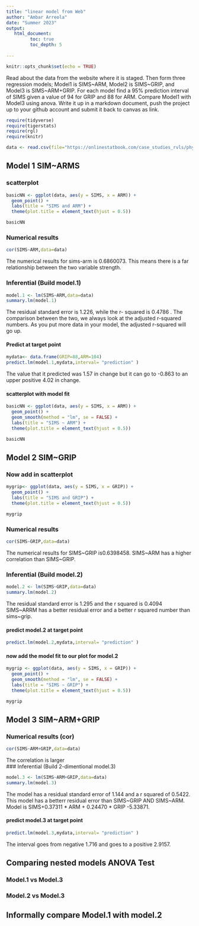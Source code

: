 ```yaml
---
title: "linear model from Web"
author: "Ambar Arreola"
date: "Summer 2023"
output:
   html_document:
         toc: true
         toc_depth: 5
        
---
```


```r
knitr::opts_chunk$set(echo = TRUE)
```

Read about the data from the website where it is staged.  Then form three regression models; Model1 is SIMS~ARM, Model2 is SIMS~GRIP, and Model3 is SIMS~ARM+GRIP. For each model find a 95% prediction interval of SIMS given a value of 94  for GRIP and 88 for ARM. Compare Model1 with Model3 using anova. Write it up in a markdown document, push the project up to your github account and submit it back to canvas as link. 

 


```r
require(tidyverse)
require(tigerstats)
require(rgl)
require(knitr)
```

```r
data <- read.csv(file="https://onlinestatbook.com/case_studies_rvls/physical_strength/data.txt",sep="",header=TRUE)  

```

## Model 1 SIM~ARMS

### scatterplot


```r
basicNN <- ggplot(data, aes(y = SIMS, x = ARM)) +
  geom_point() +
  labs(title = "SIMS and ARM") +
  theme(plot.title = element_text(hjust = 0.5))

basicNN
```






### Numerical results

```r
cor(SIMS~ARM,data=data)
```

The numerical results for sims-arm is 0.6860073. This means there is a far relationship between the two variable strength.


### Inferential  (Build model.1)

```r
model.1 <- lm(SIMS~ARM,data=data)
summary.lm(model.1)
```


The residual standard error is 1.226, while the r- squared is 0.4786 . The comparison between the two, we always look at the adjusted r-squared numbers. As you put more data  in your model, the adjusted r-squared will go up.

#### Predict at target point


```r
mydata<- data.frame(GRIP=88,ARM=104)
predict.lm(model.1,mydata,interval= "prediction" )
```

The value that it predicted was 1.57 in change but it can go to -0.863 to an upper positive 4.02 in change.


#### scatterplot with model fit

```r
basicNN <- ggplot(data, aes(y = SIMS, x = ARM)) +
  geom_point() +
  geom_smooth(method = "lm", se = FALSE) +
  labs(title = "SIMS ~ ARM") +
  theme(plot.title = element_text(hjust = 0.5))

basicNN

```
  

## Model 2 SIM~GRIP

### Now add in scatterplot

```r
mygrip<- ggplot(data, aes(y = SIMS, x = GRIP)) +
  geom_point() +
  labs(title = "SIMS and GRIP") +
  theme(plot.title = element_text(hjust = 0.5))

mygrip
```


### Numerical results 



```r
cor(SIMS~GRIP,data=data)
```



The numerical results for SIMS~GRIP is0.6398458. SIMS~ARM has a higher correlation than SIMS~GRIP.

### Inferential  (Build model.2)

```r
model.2 <- lm(SIMS~GRIP,data=data)
summary.lm(model.2)
```
The residual standard error is 1.295 and the r squared is 0.4094 SIMS~ARRM has a better residual error and a better r squared number than sims~grip.



#### predict model.2 at target point

```r
predict.lm(model.2,mydata,interval= "prediction" )
```

#### now add the model fit to our plot for model.2
  
```r
mygrip <- ggplot(data, aes(y = SIMS, x = GRIP)) +
  geom_point() +
  geom_smooth(method = "lm", se = FALSE) +
  labs(title = "SIMS ~ GRIP") +
  theme(plot.title = element_text(hjust = 0.5))

mygrip

```

## Model 3 SIM~ARM+GRIP




### Numerical results (cor)
```r
cor(SIMS~ARM+GRIP,data=data)
```
 
 
The correlation is larger  
### Inferential  (Build 2-dimentional model.3)

```r
model.3 <- lm(SIMS~ARM+GRIP,data=data)
summary.lm(model.3)
```

The  model has a residual standard error of 1.144 and a r squared of 0.5422. This model has a betterr residual error  than SIMS~GRIP AND SIMS~ARM. Model is SIMS+0.37311 * ARM + 0.24470 * GRIP -5.33871.

#### predict model.3 at target point
```r
predict.lm(model.3,mydata,interval= "prediction" )
```
  
  
The interval goes from negative 1.716 and goes to a positive 2.9157.

## Comparing nested models ANOVA Test

### Model.1 vs Model.3
### Model.2 vs Model.3

## Informally compare Model.1 with model.2

